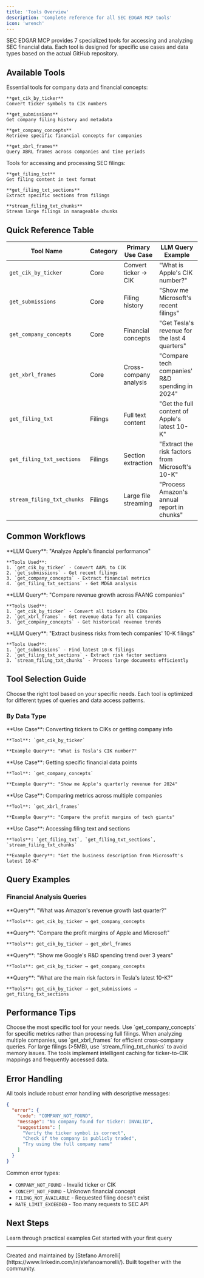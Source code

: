 ```yaml
---
title: 'Tools Overview'
description: 'Complete reference for all SEC EDGAR MCP tools'
icon: 'wrench'
---
```


SEC EDGAR MCP provides 7 specialized tools for accessing and analyzing SEC financial data. Each tool is designed for specific use cases and data types based on the actual GitHub repository.

## Available Tools

<Tabs>
  <Tab title="Core Tools" icon="gear">
    Essential tools for company data and financial concepts:
    
    **get_cik_by_ticker**
    Convert ticker symbols to CIK numbers
    
    **get_submissions**
    Get company filing history and metadata
    
    **get_company_concepts**
    Retrieve specific financial concepts for companies
    
    **get_xbrl_frames**
    Query XBRL frames across companies and time periods
  </Tab>
  
  <Tab title="Filing Tools" icon="file-lines">
    Tools for accessing and processing SEC filings:
    
    **get_filing_txt**
    Get filing content in text format
    
    **get_filing_txt_sections**
    Extract specific sections from filings
    
    **stream_filing_txt_chunks**
    Stream large filings in manageable chunks
  </Tab>
</Tabs>

## Quick Reference Table

| Tool Name | Category | Primary Use Case | LLM Query Example |
|-----------|----------|------------------|-------------------|
| `get_cik_by_ticker` | Core | Convert ticker → CIK | "What is Apple's CIK number?" |
| `get_submissions` | Core | Filing history | "Show me Microsoft's recent filings" |
| `get_company_concepts` | Core | Financial concepts | "Get Tesla's revenue for the last 4 quarters" |
| `get_xbrl_frames` | Core | Cross-company analysis | "Compare tech companies' R&D spending in 2024" |
| `get_filing_txt` | Filings | Full text content | "Get the full content of Apple's latest 10-K" |
| `get_filing_txt_sections` | Filings | Section extraction | "Extract the risk factors from Microsoft's 10-K" |
| `stream_filing_txt_chunks` | Filings | Large file streaming | "Process Amazon's annual report in chunks" |

## Common Workflows

<AccordionGroup>
  <Accordion title="Company Analysis Workflow" icon="play">
    **LLM Query**: "Analyze Apple's financial performance"
    
    **Tools Used**:
    1. `get_cik_by_ticker` - Convert AAPL to CIK
    2. `get_submissions` - Get recent filings
    3. `get_company_concepts` - Extract financial metrics
    4. `get_filing_txt_sections` - Get MD&A analysis
  </Accordion>
  
  <Accordion title="Industry Comparison" icon="scale-balanced">
    **LLM Query**: "Compare revenue growth across FAANG companies"
    
    **Tools Used**:
    1. `get_cik_by_ticker` - Convert all tickers to CIKs
    2. `get_xbrl_frames` - Get revenue data for all companies
    3. `get_company_concepts` - Get historical revenue trends
  </Accordion>
  
  <Accordion title="Document Processing" icon="file-search">
    **LLM Query**: "Extract business risks from tech companies' 10-K filings"
    
    **Tools Used**:
    1. `get_submissions` - Find latest 10-K filings
    2. `get_filing_txt_sections` - Extract risk factor sections
    3. `stream_filing_txt_chunks` - Process large documents efficiently
  </Accordion>
</AccordionGroup>

## Tool Selection Guide

<Info>
  Choose the right tool based on your specific needs. Each tool is optimized for different types of queries and data access patterns.
</Info>

### By Data Type

<Tabs>
  <Tab title="Company Identification">
    **Use Case**: Converting tickers to CIKs or getting company info
    
    **Tool**: `get_cik_by_ticker`
    
    **Example Query**: "What is Tesla's CIK number?"
  </Tab>
  
  <Tab title="Financial Metrics">
    **Use Case**: Getting specific financial data points
    
    **Tool**: `get_company_concepts`
    
    **Example Query**: "Show me Apple's quarterly revenue for 2024"
  </Tab>
  
  <Tab title="Cross-Company Analysis">
    **Use Case**: Comparing metrics across multiple companies
    
    **Tool**: `get_xbrl_frames`
    
    **Example Query**: "Compare the profit margins of tech giants"
  </Tab>
  
  <Tab title="Document Content">
    **Use Case**: Accessing filing text and sections
    
    **Tools**: `get_filing_txt`, `get_filing_txt_sections`, `stream_filing_txt_chunks`
    
    **Example Query**: "Get the business description from Microsoft's latest 10-K"
  </Tab>
</Tabs>

## Query Examples

### Financial Analysis Queries

<CardGroup cols={2}>
  <Card title="Revenue Analysis">
    **Query**: "What was Amazon's revenue growth last quarter?"
    
    **Tools**: get_cik_by_ticker → get_company_concepts
  </Card>
  
  <Card title="Profitability Comparison">
    **Query**: "Compare the profit margins of Apple and Microsoft"
    
    **Tools**: get_cik_by_ticker → get_xbrl_frames
  </Card>
  
  <Card title="Trend Analysis">
    **Query**: "Show me Google's R&D spending trend over 3 years"
    
    **Tools**: get_cik_by_ticker → get_company_concepts
  </Card>
  
  <Card title="Filing Analysis">
    **Query**: "What are the main risk factors in Tesla's latest 10-K?"
    
    **Tools**: get_cik_by_ticker → get_submissions → get_filing_txt_sections
  </Card>
</CardGroup>

## Performance Tips

<Steps>
  <Step title="Use Appropriate Tools">
    Choose the most specific tool for your needs. Use `get_company_concepts` for specific metrics rather than processing full filings.
  </Step>
  
  <Step title="Batch Queries">
    When analyzing multiple companies, use `get_xbrl_frames` for efficient cross-company queries.
  </Step>
  
  <Step title="Stream Large Files">
    For large filings (>5MB), use `stream_filing_txt_chunks` to avoid memory issues.
  </Step>
  
  <Step title="Cache Results">
    The tools implement intelligent caching for ticker-to-CIK mappings and frequently accessed data.
  </Step>
</Steps>

## Error Handling

All tools include robust error handling with descriptive messages:

```json
{
  "error": {
    "code": "COMPANY_NOT_FOUND",
    "message": "No company found for ticker: INVALID",
    "suggestions": [
      "Verify the ticker symbol is correct",
      "Check if the company is publicly traded",
      "Try using the full company name"
    ]
  }
}
```

Common error types:
- `COMPANY_NOT_FOUND` - Invalid ticker or CIK
- `CONCEPT_NOT_FOUND` - Unknown financial concept
- `FILING_NOT_AVAILABLE` - Requested filing doesn't exist
- `RATE_LIMIT_EXCEEDED` - Too many requests to SEC API

## Next Steps

<CardGroup cols={2}>
  <Card
    title="See Usage Examples"
    icon="code"
    href="/usage/examples"
  >
    Learn through practical examples
  </Card>
  <Card
    title="Try First Query"
    icon="play"
    href="/usage/first-query"
  >
    Get started with your first query
  </Card>
</CardGroup>

---

<Note>
Created and maintained by [Stefano Amorelli](https://www.linkedin.com/in/stefanoamorelli/). Built together with the community.
</Note>